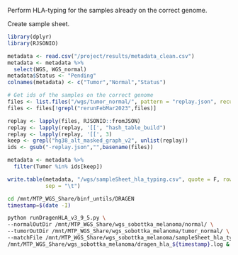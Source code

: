Perform HLA-typing for the samples already on the correct genome.

Create sample sheet.

```r
library(dplyr)
library(RJSONIO)

metadata <- read.csv("/project/results/metadata_clean.csv")
metadata <- metadata %>%
  select(WGS, WGS_normal)
metadata$Status <- "Pending"
colnames(metadata) <- c("Tumor","Normal","Status")

# Get ids of the samples on the correct genome
files <- list.files("/wgs/tumor_normal/", pattern = "replay.json", recursive = T, full.names = T)
files <- files[!grepl("rerunFebMar2023",files)]

replay <- lapply(files, RJSONIO::fromJSON)
replay <- lapply(replay, '[[', "hash_table_build")
replay <- lapply(replay, '[[', 3)
keep <- grepl("hg38_alt_masked_graph_v2", unlist(replay))
ids <- gsub("-replay.json","",basename(files))

metadata <- metadata %>%
  filter(Tumor %in% ids[keep])

write.table(metadata, "/wgs/sampleSheet_hla_typing.csv", quote = F, row.names = F,
            sep = "\t")
```


```bash
cd /mnt/MTP_WGS_Share/binf_untils/DRAGEN
timestamp=$(date -I)

python runDragenHLA_v3_9_5.py \
--normalOutDir /mnt/MTP_WGS_Share/wgs_sobottka_melanoma/normal/ \
--tumorOutDir /mnt/MTP_WGS_Share/wgs_sobottka_melanoma/tumor_normal/ \
--matchFile /mnt/MTP_WGS_Share/wgs_sobottka_melanoma/sampleSheet_hla_typing.csv &> \
/mnt/MTP_WGS_Share/wgs_sobottka_melanoma/dragen_hla_${timestamp}.log &
```
